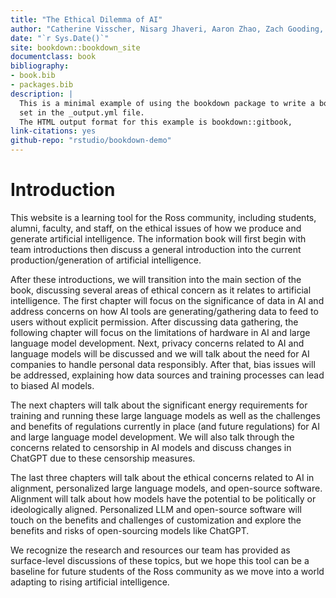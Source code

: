 ```yaml
--- 
title: "The Ethical Dilemma of AI"
author: "Catherine Visscher, Nisarg Jhaveri, Aaron Zhao, Zach Gooding, William Yu"
date: "`r Sys.Date()`"
site: bookdown::bookdown_site
documentclass: book
bibliography:
- book.bib
- packages.bib
description: |
  This is a minimal example of using the bookdown package to write a book.
  set in the _output.yml file.
  The HTML output format for this example is bookdown::gitbook,
link-citations: yes
github-repo: "rstudio/bookdown-demo"
---
```


# Introduction 

This website is a learning tool for the Ross community, including students, alumni, faculty, and staff, on the ethical issues of how we produce and generate artificial intelligence. The information book will first begin with team introductions then discuss a general introduction into the current production/generation of artificial intelligence.

After these introductions, we will transition into the main section of the book, discussing several areas of ethical concern as it relates to artificial intelligence. The first chapter will focus on the significance of data in AI and address concerns on how AI tools are generating/gathering data to feed to users without explicit permission. After discussing data gathering, the following chapter will focus on the limitations of hardware in AI and large language model development. Next, privacy concerns related to AI and language models will be discussed and we will talk about the need for AI companies to handle personal data responsibly. After that, bias issues will be addressed, explaining how data sources and training processes can lead to biased AI models.

The next chapters will talk about the significant energy requirements for training and running these large language models as well as the challenges and benefits of regulations currently in place (and future regulations) for AI and large language model development. We will also talk through the concerns related to censorship in AI models and discuss changes in ChatGPT due to these censorship measures. 

The last three chapters will talk about the ethical concerns related to AI in alignment, personalized large language models, and open-source software. Alignment will talk about how models have the potential to be politically or ideologically aligned. Personalized LLM and open-source software will touch on the benefits and challenges of customization and explore the benefits and risks of open-sourcing models like ChatGPT. 

We recognize the research and resources our team has provided as surface-level discussions of these topics, but we hope this tool can be a baseline for future students of the Ross community as we move into a world adapting to rising artificial intelligence.






